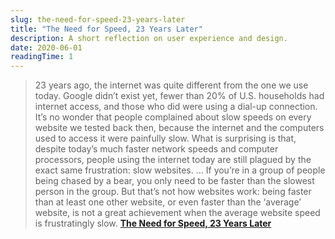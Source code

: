 ```yaml
---
slug: the-need-for-speed-23-years-later
title: "The Need for Speed, 23 Years Later"
description: A short reflection on user experience and design.
date: 2020-06-01
readingTime: 1
---
```


>23 years ago, the internet was quite different from the one we use today. Google didn’t exist yet, fewer than 20% of U.S. households had internet access, and those who did were using a dial-up connection.
>It’s no wonder that people complained about slow speeds on every website we tested back then, because the internet and the computers used to access it were painfully slow.
What is surprising is that, despite today’s much faster network speeds and computer processors, people using the internet today are still plagued by the exact same frustration: slow websites.
...
If you’re in a group of people being chased by a bear, you only need to be faster than the slowest person in the group. But that’s not how websites work: being faster than at least one other website, or even faster than the ‘average’ website, is not a great achievement when the average website speed is frustratingly slow.
**<a href="https://www.nngroup.com/articles/the-need-for-speed/">The Need for Speed, 23 Years Later</a>**